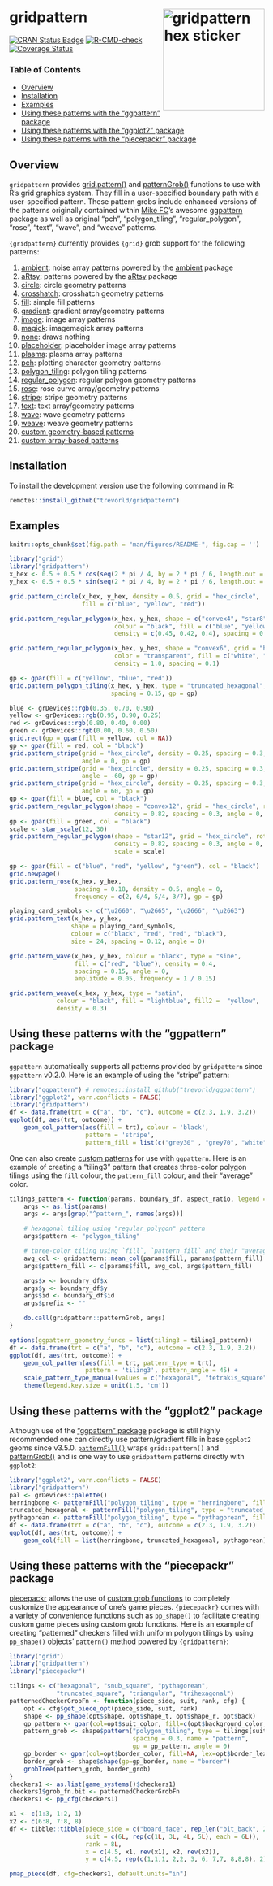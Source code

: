 # gridpattern <img src="man/figures/logo.png" align="right" width="200px" alt="gridpattern hex sticker">

[![CRAN Status Badge](https://www.r-pkg.org/badges/version/gridpattern)](https://cran.r-project.org/package=gridpattern)
[![R-CMD-check](https://github.com/trevorld/gridpattern/actions/workflows/R-CMD-check.yaml/badge.svg?branch=main)](https://github.com/trevorld/gridpattern/actions)
[![Coverage Status](https://codecov.io/github/trevorld/gridpattern/branch/main/graph/badge.svg)](https://app.codecov.io/github/trevorld/gridpattern?branch=main)

### Table of Contents

* [Overview](#overview)
* [Installation](#installation)
* [Examples](#examples)
* [Using these patterns with the "ggpattern" package](#ggpattern)
* [Using these patterns with the "ggplot2" package](#ggplot2)
* [Using these patterns with the "piecepackr" package](#piecepackr)

## <a name="overview">Overview</a>

`gridpattern` provides [grid.pattern()](http://trevorldavis.com/R/gridpattern/dev/reference/grid.pattern.html) and
[patternGrob()](http://trevorldavis.com/R/gridpattern/dev/reference/grid.pattern.html)
functions to use with R's grid graphics system. They fill in a
user-specified boundary path with a user-specified pattern. These pattern grobs include
enhanced versions of the patterns originally contained within
[Mike FC](https://github.com/coolbutuseless)'s awesome
[ggpattern](https://github.com/trevorld/ggpattern) package
as well as original "pch", "polygon_tiling", "regular_polygon", "rose", "text", "wave", and "weave" patterns.

`{gridpattern}` currently provides `{grid}` grob support for the following patterns:

1. [ambient](https://trevorldavis.com/R/gridpattern/dev/reference/grid.pattern_ambient.html):
    noise array patterns powered by the [ambient](https://cran.r-project.org/package=ambient) package
1. [aRtsy](https://trevorldavis.com/R/gridpattern/dev/reference/grid.pattern_aRtsy.html):
    patterns powered by the [aRtsy](https://cran.r-project.org/package=aRtsy) package
1. [circle](https://trevorldavis.com/R/gridpattern/dev/reference/grid.pattern_circle.html): circle geometry patterns
1. [crosshatch](https://trevorldavis.com/R/gridpattern/dev/reference/grid.pattern_crosshatch.html): crosshatch geometry patterns
1. [fill](https://trevorldavis.com/R/gridpattern/dev/reference/grid.pattern_fill.html): simple fill patterns
1. [gradient](https://trevorldavis.com/R/gridpattern/dev/reference/grid.pattern_gradient.html): gradient array/geometry patterns
1. [image](https://trevorldavis.com/R/gridpattern/dev/reference/grid.pattern_image.html): image array patterns
1. [magick](https://trevorldavis.com/R/gridpattern/dev/reference/grid.pattern_magick.html): imagemagick array patterns
1. [none](https://trevorldavis.com/R/gridpattern/dev/reference/grid.pattern_none.html): draws nothing
1. [placeholder](https://trevorldavis.com/R/gridpattern/dev/reference/grid.pattern_placeholder.html): placeholder image array patterns
1. [plasma](https://trevorldavis.com/R/gridpattern/dev/reference/grid.pattern_plasma.html): plasma array patterns
1. [pch](https://trevorldavis.com/R/gridpattern/dev/reference/grid.pattern_pch.html): plotting character geometry patterns
1. [polygon_tiling](https://trevorldavis.com/R/gridpattern/dev/reference/grid.pattern_polygon_tiling.html): polygon tiling patterns
1. [regular_polygon](https://trevorldavis.com/R/gridpattern/dev/reference/grid.pattern_regular_polygon.html): regular polygon geometry patterns
1. [rose](https://trevorldavis.com/R/gridpattern/dev/reference/grid.pattern_rose.html): rose curve array/geometry patterns
1. [stripe](https://trevorldavis.com/R/gridpattern/dev/reference/grid.pattern_stripe.html): stripe geometry patterns
1. [text](https://trevorldavis.com/R/gridpattern/dev/reference/grid.pattern_text.html): text array/geometry patterns
1. [wave](https://trevorldavis.com/R/gridpattern/dev/reference/grid.pattern_wave.html): wave geometry patterns
1. [weave](https://trevorldavis.com/R/gridpattern/dev/reference/grid.pattern_weave.html): weave geometry patterns
1. [custom geometry-based patterns](https://trevorldavis.com/R/gridpattern/dev/articles/developing-patterns.html)
1. [custom array-based patterns](https://trevorldavis.com/R/gridpattern/dev/articles/developing-patterns.html)

## <a name="installation">Installation</a>

To install the development version use the following command in R:


```r
remotes::install_github("trevorld/gridpattern")
```

## <a name="examples">Examples</a>

```r
knitr::opts_chunk$set(fig.path = "man/figures/README-", fig.cap = '')
```

```r
library("grid")
library("gridpattern")
x_hex <- 0.5 + 0.5 * cos(seq(2 * pi / 4, by = 2 * pi / 6, length.out = 6))
y_hex <- 0.5 + 0.5 * sin(seq(2 * pi / 4, by = 2 * pi / 6, length.out = 6))
```

```r
grid.pattern_circle(x_hex, y_hex, density = 0.5, grid = "hex_circle",
                    fill = c("blue", "yellow", "red"))
```
```r
grid.pattern_regular_polygon(x_hex, y_hex, shape = c("convex4", "star8", "circle"),
                             colour = "black", fill = c("blue", "yellow", "red"),
                             density = c(0.45, 0.42, 0.4), spacing = 0.08, angle = 0)
```
```r
grid.pattern_regular_polygon(x_hex, y_hex, shape = "convex6", grid = "hex",
                             color = "transparent", fill = c("white", "grey", "black"),
                             density = 1.0, spacing = 0.1)
```
```r
gp <- gpar(fill = c("yellow", "blue", "red"))
grid.pattern_polygon_tiling(x_hex, y_hex, type = "truncated_hexagonal",
                            spacing = 0.15, gp = gp)
```
```r
blue <- grDevices::rgb(0.35, 0.70, 0.90)
yellow <- grDevices::rgb(0.95, 0.90, 0.25)
red <- grDevices::rgb(0.80, 0.40, 0.00)
green <- grDevices::rgb(0.00, 0.60, 0.50)
grid.rect(gp = gpar(fill = yellow, col = NA))
gp <- gpar(fill = red, col = "black")
grid.pattern_stripe(grid = "hex_circle", density = 0.25, spacing = 0.3,
                    angle = 0, gp = gp)
grid.pattern_stripe(grid = "hex_circle", density = 0.25, spacing = 0.3,
                    angle = -60, gp = gp)
grid.pattern_stripe(grid = "hex_circle", density = 0.25, spacing = 0.3,
                    angle = 60, gp = gp)
gp <- gpar(fill = blue, col = "black")
grid.pattern_regular_polygon(shape = "convex12", grid = "hex_circle", rot = 15,
                             density = 0.82, spacing = 0.3, angle = 0, gp = gp)
gp <- gpar(fill = green, col = "black")
scale <- star_scale(12, 30)
grid.pattern_regular_polygon(shape = "star12", grid = "hex_circle", rot = 15,
                             density = 0.82, spacing = 0.3, angle = 0, gp = gp,
                             scale = scale)
```
```r
gp <- gpar(fill = c("blue", "red", "yellow", "green"), col = "black")
grid.newpage()
grid.pattern_rose(x_hex, y_hex,
                  spacing = 0.18, density = 0.5, angle = 0,
                  frequency = c(2, 6/4, 5/4, 3/7), gp = gp)
```
```r
playing_card_symbols <- c("\u2660", "\u2665", "\u2666", "\u2663")
grid.pattern_text(x_hex, y_hex,
                 shape = playing_card_symbols,
                 colour = c("black", "red", "red", "black"),
                 size = 24, spacing = 0.12, angle = 0)
```
```r
grid.pattern_wave(x_hex, y_hex, colour = "black", type = "sine",
                  fill = c("red", "blue"), density = 0.4,
                  spacing = 0.15, angle = 0,
                  amplitude = 0.05, frequency = 1 / 0.15)
```
```r
grid.pattern_weave(x_hex, y_hex, type = "satin",
             colour = "black", fill = "lightblue", fill2 =  "yellow",
             density = 0.3)
```

## <a name="ggpattern">Using these patterns with the "ggpattern" package</a>

`ggpattern` automatically supports all patterns provided by ``gridpattern`` since `ggpattern` v0.2.0.
Here is an example of using the "stripe" pattern:

```r
library("ggpattern") # remotes::install_github("trevorld/ggpattern")
library("ggplot2", warn.conflicts = FALSE)
library("gridpattern")
df <- data.frame(trt = c("a", "b", "c"), outcome = c(2.3, 1.9, 3.2))
ggplot(df, aes(trt, outcome)) +
    geom_col_pattern(aes(fill = trt), colour = 'black',
                     pattern = 'stripe',
                     pattern_fill = list(c("grey30" , "grey70", "white", "grey70")))
```

One can also create [custom patterns](https://trevorldavis.com/R/ggpattern/dev/articles/developing-patterns.html) for use with `ggpattern`.
Here is an example of creating a "tiling3" pattern that creates
three-color polygon tilings using the ``fill`` colour, the ``pattern_fill`` colour,
and their "average" color.

```r
tiling3_pattern <- function(params, boundary_df, aspect_ratio, legend = FALSE) {
    args <- as.list(params)
    args <- args[grep("^pattern_", names(args))]

    # hexagonal tiling using "regular_polygon" pattern
    args$pattern <- "polygon_tiling"

    # three-color tiling using `fill`, `pattern_fill` and their "average"
    avg_col <- gridpattern::mean_col(params$fill, params$pattern_fill)
    args$pattern_fill <- c(params$fill, avg_col, args$pattern_fill)

    args$x <- boundary_df$x
    args$y <- boundary_df$y
    args$id <- boundary_df$id
    args$prefix <- ""

    do.call(gridpattern::patternGrob, args)
}

options(ggpattern_geometry_funcs = list(tiling3 = tiling3_pattern))
df <- data.frame(trt = c("a", "b", "c"), outcome = c(2.3, 1.9, 3.2))
ggplot(df, aes(trt, outcome)) +
    geom_col_pattern(aes(fill = trt, pattern_type = trt),
                     pattern = 'tiling3', pattern_angle = 45) +
    scale_pattern_type_manual(values = c("hexagonal", "tetrakis_square", "rhombille")) +
    theme(legend.key.size = unit(1.5, 'cm'))
```

## <a name="ggplot2">Using these patterns with the "ggplot2" package</a>

Although use of the ["ggpattern" package](#ggpattern) package is still highly recommended one can directly use pattern/gradient fills in base `ggplot2` geoms since v3.5.0.
[`patternFill()`](https://trevorldavis.com/R/gridpattern/dev/reference/patternFill.html) wraps `grid::pattern()` and [patternGrob()](http://trevorldavis.com/R/gridpattern/dev/reference/grid.pattern.html) and is one way to use `gridpattern` patterns directly with `ggplot2`:

```r
library("ggplot2", warn.conflicts = FALSE)
library("gridpattern")
pal <- grDevices::palette()
herringbone <- patternFill("polygon_tiling", type = "herringbone", fill = pal[2])
truncated_hexagonal <- patternFill("polygon_tiling", type = "truncated_hexagonal", fill = pal[3])
pythagorean <- patternFill("polygon_tiling", type = "pythagorean", fill = pal[4])
df <- data.frame(trt = c("a", "b", "c"), outcome = c(2.3, 1.9, 3.2))
ggplot(df, aes(trt, outcome)) +
    geom_col(fill = list(herringbone, truncated_hexagonal, pythagorean))
```

## <a name="piecepackr">Using these patterns with the "piecepackr" package</a>

[piecepackr](https://github.com/piecepackr/piecepackr) allows the use of [custom grob functions](https://trevorldavis.com/piecepackr/custom-grob-functions.html) to completely customize the appearance of one's game pieces.  `{piecepackr}` comes with a variety of convenience functions such as `pp_shape()` to facilitate creating custom game pieces using custom grob functions.  Here is an example of creating "patterned" checkers filled with uniform polygon tilings by using ``pp_shape()`` objects' `pattern()` method powered by `{gridpattern}`:

```r
library("grid")
library("gridpattern")
library("piecepackr")

tilings <- c("hexagonal", "snub_square", "pythagorean",
             "truncated_square", "triangular", "trihexagonal")
patternedCheckerGrobFn <- function(piece_side, suit, rank, cfg) {
    opt <- cfg$get_piece_opt(piece_side, suit, rank)
    shape <- pp_shape(opt$shape, opt$shape_t, opt$shape_r, opt$back)
    gp_pattern <- gpar(col=opt$suit_color, fill=c(opt$background_color, "white"))
    pattern_grob <- shape$pattern("polygon_tiling", type = tilings[suit],
                                  spacing = 0.3, name = "pattern",
                                  gp = gp_pattern, angle = 0)
    gp_border <- gpar(col=opt$border_color, fill=NA, lex=opt$border_lex)
    border_grob <- shape$shape(gp=gp_border, name = "border")
    grobTree(pattern_grob, border_grob)
}
checkers1 <- as.list(game_systems()$checkers1)
checkers1$grob_fn.bit <- patternedCheckerGrobFn
checkers1 <- pp_cfg(checkers1)

x1 <- c(1:3, 1:2, 1)
x2 <- c(6:8, 7:8, 8)
df <- tibble::tibble(piece_side = c("board_face", rep_len("bit_back", 24L)),
                     suit = c(6L, rep(c(1L, 3L, 4L, 5L), each = 6L)),
                     rank = 8L,
                     x = c(4.5, x1, rev(x1), x2, rev(x2)),
                     y = c(4.5, rep(c(1,1,1, 2,2, 3, 6, 7,7, 8,8,8), 2)))

pmap_piece(df, cfg=checkers1, default.units="in")
```
